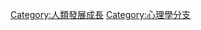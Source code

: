{{Commons category|Abnormal psychology}}
{{Catmore}}

[[Category:人類發展成長|Category:人類發展成長]]
[[Category:心理學分支|Category:心理學分支]]